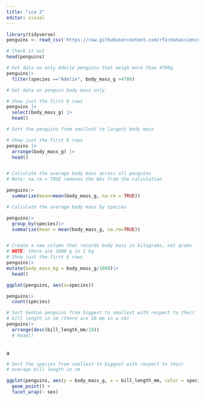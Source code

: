 ```yaml
---
title: "ica 2"
editor: visual
---
```


```r
library(tidyverse)
penguins <- read_csv('https://raw.githubusercontent.com/rfordatascience/tidytuesday/master/data/2020/2020-07-28/penguins.csv')

# Check it out
head(penguins)
```

```r

# Get data on only Adelie penguins that weigh more than 4700g
penguins|>
  filter(species =="Adelie", body_mass_g >4700)

# Get data on penguin body mass only

# Show just the first 6 rows
penguins |> 
  select(body_mass_g) |> 
  head()

# Sort the penguins from smallest to largest body mass

# Show just the first 6 rows
penguins |> 
  arrange(body_mass_g) |> 
  head()


# Calculate the average body mass across all penguins
# Note: na.rm = TRUE removes the NAs from the calculation

penguins|>
  summarize(mean=mean(body_mass_g, na.rm = TRUE))

# Calculate the average body mass by species

penguins|>
  group_by(species)|>
  summarize(mean = mean(body_mass_g, na.rm=TRUE))


# Create a new column that records body mass in kilograms, not grams
# NOTE: there are 1000 g in 1 kg
# Show just the first 6 rows
penguins|>
mutate(body_mass_kg = body_mass_g/1000)|>
  head()
```

```r
ggplot(penguins, aes(x=species))
```

```r
penguins|>
  count(species)
```

```r
# Sort Gentoo penguins from biggest to smallest with respect to their 
# bill length in cm (there are 10 mm in a cm)
penguins|>
  arrange(desc(bill_length_mm/10))
  # head()
  
```

a

```r
# Sort the species from smallest to biggest with respect to their 
# average bill length in cm
```

```r
ggplot(penguins, aes(y = body_mass_g, x = bill_length_mm, color = species)) + 
  geom_point() + 
  facet_wrap(~ sex)
```
